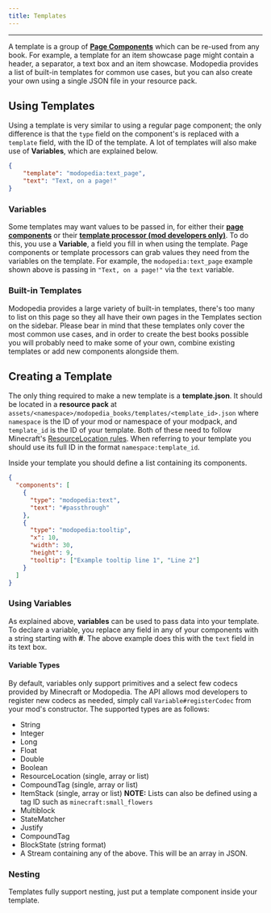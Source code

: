 ```yaml
---
title: Templates
---
```


---
A template is a group of **[Page Components](./page-components)** which can be re-used from any book. For example, a template for an item showcase page might contain a header, a separator, a text box and an item showcase. Modopedia provides a list of built-in templates for common use cases, but you can also create your own using a single JSON file in your resource pack.

## Using Templates

Using a template is very similar to using a regular page component; the only difference is that the `type` field on the component's is replaced with a `template` field, with the ID of the template. A lot of templates will also make use of **Variables**, which are explained below.

```json
{
    "template": "modopedia:text_page",
    "text": "Text, on a page!"
}
```

### Variables
Some templates may want values to be passed in, for either their **[page components](./page-components)** or their **[template processor (mod developers only)](../mod_developers/template-processors)**. To do this, you use a **Variable**, a field you fill in when using the template. Page components or template processors can grab values they need from the variables on the template. For example, the `modopedia:text_page` example shown above is passing in `"Text, on a page!"` via the `text` variable.

### Built-in Templates
Modopedia provides a large variety of built-in templates, there's too many to list on this page so they all have their own pages in the Templates section on the sidebar. Please bear in mind that these templates only cover the most common use cases, and in order to create the best books possible you will probably need to make some of your own, combine existing templates or add new components alongside them.

## Creating a Template

The only thing required to make a new template is a **template.json**. It should be located in a **resource pack** at `assets/<namespace>/modopedia_books/templates/<template_id>.json` where `namespace` is the ID of your mod or namespace of your modpack, and `template_id` is the ID of your template. Both of these need to follow Minecraft's [ResourceLocation rules](https://minecraft.wiki/w/Resource_location). When referring to your template you should use its full ID in the format `namespace:template_id`. 

Inside your template you should define a list containing its components.
```json
{
  "components": [
    {
      "type": "modopedia:text",
      "text": "#passthrough"
    },
    {
      "type": "modopedia:tooltip",
      "x": 10,
      "width": 30,
      "height": 9,
      "tooltip": ["Example tooltip line 1", "Line 2"]
    }
  ]
}
```

### Using Variables
As explained above, **variables** can be used to pass data into your template. To declare a variable, you replace any field in any of your components with a string starting with **#**. The above example does this with the `text` field in its text box.

#### Variable Types

By default, variables only support primitives and a select few codecs provided by Minecraft or Modopedia. The API allows mod developers to register new codecs as needed, simply call `Variable#registerCodec` from your mod's constructor. The supported types are as follows:

* String
* Integer
* Long
* Float
* Double
* Boolean
* ResourceLocation (single, array or list)
* CompoundTag (single, array or list)
* ItemStack (single, array or list) **NOTE:** Lists can also be defined using a tag ID such as `minecraft:small_flowers`
* Multiblock
* StateMatcher
* Justify
* CompoundTag
* BlockState (string format)
* A Stream containing any of the above. This will be an array in JSON.


### Nesting

Templates fully support nesting, just put a template component inside your template.
